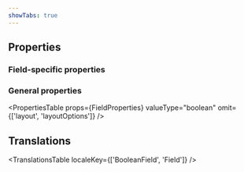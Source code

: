 ```yaml
---
showTabs: true
---
```



## Properties

### Field-specific properties

<PropertiesTable props={BooleanProperties} />

### General properties

<PropertiesTable
  props={FieldProperties}
  valueType="boolean"
  omit={['layout', 'layoutOptions']}
/>

## Translations

<TranslationsTable localeKey={['BooleanField', 'Field']} />
